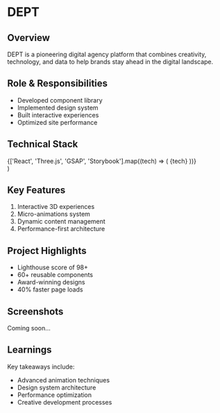 # DEPT

## Overview
DEPT is a pioneering digital agency platform that combines creativity, technology, and data to help brands stay ahead in the digital landscape.

## Role & Responsibilities
- Developed component library
- Implemented design system
- Built interactive experiences
- Optimized site performance

## Technical Stack
  <div className="tech-stack" style={{ display: 'flex', gap: '1rem', marginBottom: '2rem' }}>
    {['React', 'Three.js', 'GSAP', 'Storybook'].map((tech) => (
      <span key={tech} style={{ 
        padding: '0.5rem 1rem', 
        backgroundColor: '#f0f0f0', 
        borderRadius: '4px',
        fontSize: '0.9rem'
      }}>
        {tech}
      </span>
    ))}
  </div>
)

<TechStack />

## Key Features
1. Interactive 3D experiences
2. Micro-animations system
3. Dynamic content management
4. Performance-first architecture

## Project Highlights
- Lighthouse score of 98+
- 60+ reusable components
- Award-winning designs
- 40% faster page loads

## Screenshots
Coming soon...

## Learnings
Key takeaways include:
- Advanced animation techniques
- Design system architecture
- Performance optimization
- Creative development processes 
